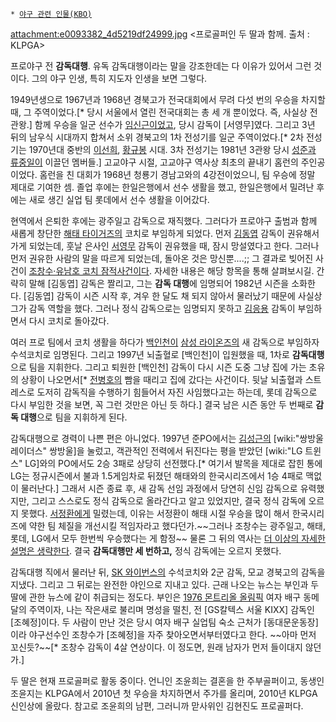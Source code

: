  * [[야구 관련 인물(KBO)]]

attachment:e0093382_4d5219df24999.jpg
<프로골퍼인 두 딸과 함께. 출처 : KLPGA>

프로야구 전 '''감독대행'''. 유독 감독대행이라는 말을 강조한데는 다 이유가 있어서 그런 것이다. 그의 야구 인생, 특히 지도자 인생을 보면 그렇다.

1949년생으로 1967년과 1968년 경북고가 전국대회에서 무려 다섯 번의 우승을 차지할 때, 그 주역이었다.[* 당시 서울에서 열린 전국대회는 총 세 개 뿐이었다. 즉, 사실상 전관왕.] 함께 우승을 일군 선수가 [[임신근]]이었고, 당시 감독이 [서영무]였다. 그리고 3년 뒤의 남우식 시대까지 합쳐서 소위 경북고의 1차 전성기를 일군 주역이었다.[* 2차 전성기는 1970년대 중반의 [[이선희]], [[황규봉]] 시대. 3차 전성기는 1981년 3관왕 당시 [[성준]]과 [[류중일]]이 이끌던 멤버들.] 고교야구 시절, 고교야구 역사상 최초의 끝내기 홈런의 주인공이었다. 홈런을 친 대회가 1968년 청룡기 경남고와의 4강전이었으니, 팀 우승에 정말 제대로 기여한 셈. 졸업 후에는 한일은행에서 선수 생활을 했고, 한일은행에서 밀려난 후에는 새로 생긴 실업 팀 롯데에서 선수 생활을 이어갔다.

현역에서 은퇴한 후에는 광주일고 감독으로 재직했다. 그러다가 프로야구 출범과 함께 새롭게 창단한 [[해태 타이거즈]]의 코치로 부임하게 되었다. 먼저 [[김동엽]] 감독이 권유해서 가게 되었는데, 훗날 은사인 [[서영무]] 감독이 권유했을 때, 잠시 망설였다고 한다. 그러나 먼저 권유한 사람의 말을 따르게 되었는데, 돌아온 것은 망신뿐....;; 그 결과로 빚어진 사건이 [[조창수·유남호 코치 잠적사건]]이다. 자세한 내용은 해당 항목을 통해 살펴보시길. 간략히 말해 [김동엽] 감독은 짤리고, 그는 '''감독 대행'''에 임명되어 1982년 시즌을 소화한다. [김동엽] 감독이 시즌 시작 후, 겨우 한 달도 채 되지 않아서 물러났기 때문에 사실상 그가 감독 역할을 했다. 그러나 정식 감독으로는 임명되지 못하고 [[김응용]] 감독이 부임하면서 다시 코치로 돌아갔다.

여러 프로 팀에서 코치 생활을 하다가 [[백인천]]이 [[삼성 라이온즈]]의 새 감독으로 부임하자 수석코치로 임명된다. 그리고 1997년 뇌출혈로 [백인천]이 입원했을 때, 1차로 '''감독대행'''으로 팀을 지휘한다. 그리고 퇴원한 [백인천] 감독이 다시 시즌 도중 그냥 집에 가는 초유의 상황이 나오면서[* [[전병호]]의 빰을 때리고 집에 갔다는 사건이다. 뒷날 뇌출혈과 스트레스로 도저히 감독직을 수행하기 힘들어서 자진 사임했다고는 하는데, 롯데 감독으로 다시 부임한 것을 보면, 꼭 그런 것만은 아닌 듯 하다.] 결국 남은 시즌 동안 두 번째로 '''감독 대행'''으로 팀을 지휘하게 된다.

감독대행으로 경력이 나쁜 편은 아니었다. 1997년 준PO에서는 [[김성근]]의 [wiki:"쌍방울 레이더스" 쌍방울]을 눌렀고, 객관적인 전력에서 뒤진다는 평을 받았던 [wiki:"LG 트윈스" LG]와의 PO에서도 2승 3패로 상당히 선전했다.[* 여기서 발목을 제대로 잡힌 통에 LG는 정규시즌에서 불과 1.5게임차로 뒤졌던 해태와의 한국시리즈에서 1승 4패로 맥없이 물러난다.] 그래서 시즌 종료 후, 새 감독 선임 과정에서 당연히 신임 감독으로 유력했지만, 그리고 스스로도 정식 감독으로 올라간다고 알고 있었지만, 결국 정식 감독에 오르지 못했다. [[서정환]]에게 밀렸는데, 이유는 서정환이 해태 시절 우승을 많이 해서 한국시리즈에 약한 팀 체질을 개선시킬 적임자라고 했다던가.~~그러나 조창수는 광주일고, 해태, 롯데, LG에서 모두 한번씩 우승했다는 게 함정~~ 물론 그 뒤의 역사는 [[더 이상의 자세한 설명은 생략한다]]. 결국 '''감독대행만 세 번하고,''' 정식 감독에는 오르지 못했다.

감독대행 직에서 물러난 뒤, [[SK 와이번스]]의 수석코치와 2군 감독, 모교 경북고의 감독을 지냈다. 그리고 그 뒤로는 완전한 야인으로 지내고 있다. 근래 나오는 뉴스는 부인과 두 딸에 관한 뉴스에 같이 취급되는 정도다. 부인은 [[1976 몬트리올 올림픽]] 여자 배구 동메달의 주역이자, 나는 작은새로 불리며 명성을 떨친, 전 [GS칼텍스 서울 KIXX] 감독인 [조혜정]이다. 두 사람이 만난 것은 당시 여자 배구 실업팀 숙소 근처가 [동대문운동장]이라 야구선수인 조창수가 [조혜정]을 자주 찾아오면서부터였다고 한다. ~~아마 먼저 꼬신듯?~~[* 조창수 감독이 4살 연상이다. 이 정도면, 원래 남자가 먼저 들이대지 않던가.]

두 딸은 현재 프로골퍼로 활동 중이다. 언니인 조윤희는 결혼을 한 주부골퍼이고, 동생인 조윤지는 KLPGA에서 2010년 첫 우승을 차지하면서 주가를 올리며, 2010년 KLPGA 신인상에 올랐다. 참고로 조윤희의 남편, 그러니까 맏사위인 김현진도 프로골퍼다.
